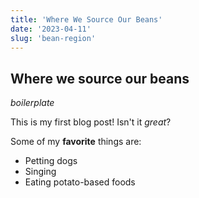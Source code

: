 ```yaml
---
title: 'Where We Source Our Beans'
date: '2023-04-11'
slug: 'bean-region'
---
```


## Where we source our beans

*boilerplate*

This is my first blog post! Isn't it *great*?

Some of my **favorite** things are:

* Petting dogs
* Singing
* Eating potato-based foods
